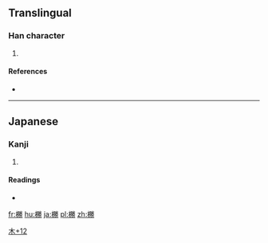 ==Translingual==

===Han character===
{{Han char|rn=75|rad=木|as=12|sn=16|four=|canj=木月火尸 (DBFS)}}

# {{defn|Han|sort=木12}}

====References====
* {{Han ref|kx=0555.311|dkj=15624|hdz=21294.051|uh=6A73|ud=27251}}

----

==Japanese==

===Kanji===
{{ja-kanji|grade=|rs=木12}}

# {{defn|lang=ja|sort=木12}}

====Readings====
* {{ja-readings|on=|kun=[[ぬで]] (nude)}}

[[Category:Japanese-only CJKV Characters|木+12]]

[[fr:橳]]
[[hu:橳]]
[[ja:橳]]
[[pl:橳]]
[[zh:橳]]